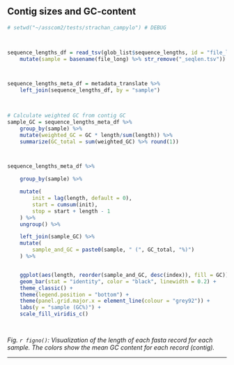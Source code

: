 ## Contig sizes and GC-content



```r

# setwd("~/asscom2/tests/strachan_campylo") # DEBUG



sequence_lengths_df = read_tsv(glob_list$sequence_lengths, id = "file_long", comment = "#", col_names = c("name", "length", "GC", "GC-Skew")) %>%
    mutate(sample = basename(file_long) %>% str_remove("_seqlen.tsv"))



sequence_lengths_meta_df = metadata_translate %>%
    left_join(sequence_lengths_df, by = "sample") 

    

# Calculate weighted GC from contig GC
sample_GC = sequence_lengths_meta_df %>%
    group_by(sample) %>%
    mutate(weighted_GC = GC * length/sum(length)) %>%
    summarize(GC_total = sum(weighted_GC) %>% round(1))



sequence_lengths_meta_df %>%

    group_by(sample) %>%

    mutate(
        init = lag(length, default = 0),
        start = cumsum(init),
        stop = start + length - 1
    ) %>%
    ungroup() %>%

    left_join(sample_GC) %>% 
    mutate(
        sample_and_GC = paste0(sample, " (", GC_total, "%)")
    ) %>%


    ggplot(aes(length, reorder(sample_and_GC, desc(index)), fill = GC)) + 
    geom_bar(stat = "identity", color = "black", linewidth = 0.2) + 
    theme_classic() +
    theme(legend.position = "bottom") +
    theme(panel.grid.major.x = element_line(colour = "grey92")) + 
    labs(y = "sample (GC%)") +
    scale_fill_viridis_c()

        
```

*Fig. `r figno()`: Visualization of the length of each fasta record for each sample. The colors show the mean GC content for each record (contig).*

---